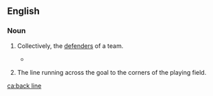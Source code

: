 ==English==

===Noun===
{{en-noun|head=[[back]] [[line]]}}

# {{lb|en|football}} Collectively, the [[defender]]s of a team.
#* {{quote-journal
|date=December 29, 2010
|author=Chris Whyatt
|title=Chelsea 1 - 0 Bolton
|work=BBC
|url=http://news.bbc.co.uk/sport1/hi/football/eng_prem/9309542.stm
|page=
|passage=Battling Bolton disputed the goal, claiming Drogba was offside, but the Ivorian appeared to have timed his angled run across the visitors '''back line''' to perfection to race onto a fine Michael Essien pass and ensure Chelsea moved back into fourth place in the Premier League.}}
# {{lb|en|field hockey}} The line running across the goal to the corners of the playing field.

[[ca:back line]]